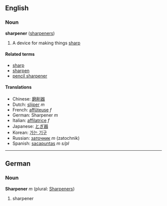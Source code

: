 ==English==
===Noun===
'''sharpener''' ([[sharpeners]])

# A device for making things [[sharp]]

====Related terms====
*[[sharp]]
*[[sharpen]]
*[[pencil sharpener]]

====Translations====
*Chinese: [[磨削器]]
*Dutch: [[slijper]] ''m''
*French: [[affûteuse]] ''f''
*German: Sharpener ''m''
*Italian: [[affilatrice]] ''f''
*Japanese: [[とぎ器]]
*Korean: [[가는 기구]]
*Russian: [[заточник]] ''m'' (zatochnik)
*Spanish: [[sacapuntas]] ''m s/pl''

----

==German==
===Noun===
'''Sharpener''' ''m'' (plural: [[Sharpeners]])

# sharpener